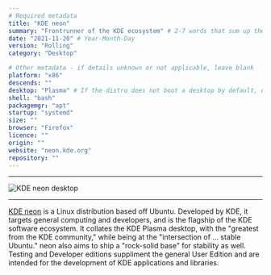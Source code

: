 ```yaml
---
# Required metadata
title: "KDE neon"
summary: "Frontrunner of the KDE ecosystem" # 2-7 words that sum up the distribution
date: "2021-11-20" # Year-Month-Day
version: "Rolling"
category: "Desktop"

# Other metadata - if details unknown or not applicable, leave blank
platform: "x86"
descends: ""
desktop: "Plasma" # If the distro does not boot a desktop by default, or doesn't ship one, leave 'desktop' blank
shell: "bash"
packagemgr: "apt"
startup: "systemd"
size: ""
browser: "Firefox"
licence: ""
origin: ""
website: "neon.kde.org"
repository: ""
---
```


---

<Image src="/images/neon.jpg" alt="KDE neon desktop" width={250} height={400} />

---

[KDE neon](https://neon.kde.org) is a Linux distribution based off Ubuntu. Developed by KDE, it targets general computing and developers, and is the flagship of the KDE software ecosystem. It collates the KDE Plasma desktop, with the "greatest from the KDE community," while being at the "intersection of ... stable Ubuntu." neon also aims to ship a "rock-solid base" for stability as well. Testing and Developer editions suppliment the general User Edition and are intended for the development of KDE applications and libraries.
